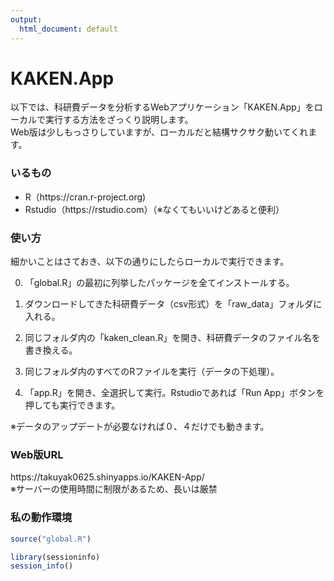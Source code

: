 ```yaml
---
output:
  html_document: default
---
```

# KAKEN.App
以下では、科研費データを分析するWebアプリケーション「KAKEN.App」をローカルで実行する方法をざっくり説明します。  
Web版は少しもっさりしていますが、ローカルだと結構サクサク動いてくれます。

### いるもの
* R（https://cran.r-project.org)  
* Rstudio（https://rstudio.com）（※なくてもいいけどあると便利）

### 使い方
細かいことはさておき、以下の通りにしたらローカルで実行できます。

0. 「global.R」の最初に列挙したパッケージを全てインストールする。

1. ダウンロードしてきた科研費データ（csv形式）を「raw_data」フォルダに入れる。

2. 同じフォルダ内の「kaken_clean.R」を開き、科研費データのファイル名を書き換える。

3. 同じフォルダ内のすべてのRファイルを実行（データの下処理）。

4. 「app.R」を開き、全選択して実行。Rstudioであれば「Run App」ボタンを押しても実行できます。

※データのアップデートが必要なければ０、４だけでも動きます。

### Web版URL
https://takuyak0625.shinyapps.io/KAKEN-App/  
※サーバーの使用時間に制限があるため、長いは厳禁


### 私の動作環境

```r
source("global.R")
```

```r
library(sessioninfo)
session_info()
```